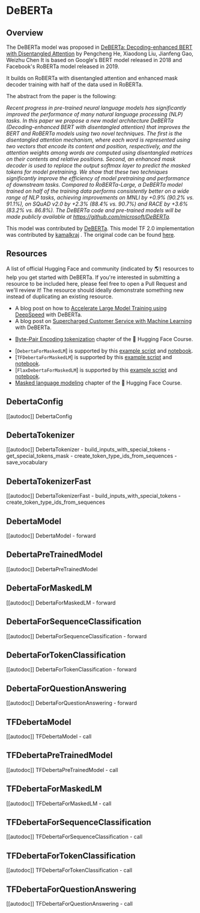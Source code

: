 <!--Copyright 2020 The HuggingFace Team. All rights reserved.

Licensed under the Apache License, Version 2.0 (the "License"); you may not use this file except in compliance with
the License. You may obtain a copy of the License at

http://www.apache.org/licenses/LICENSE-2.0

Unless required by applicable law or agreed to in writing, software distributed under the License is distributed on
an "AS IS" BASIS, WITHOUT WARRANTIES OR CONDITIONS OF ANY KIND, either express or implied. See the License for the
specific language governing permissions and limitations under the License.
-->

# DeBERTa

## Overview

The DeBERTa model was proposed in [DeBERTa: Decoding-enhanced BERT with Disentangled Attention](https://arxiv.org/abs/2006.03654) by Pengcheng He, Xiaodong Liu, Jianfeng Gao, Weizhu Chen It is based on Google's
BERT model released in 2018 and Facebook's RoBERTa model released in 2019.

It builds on RoBERTa with disentangled attention and enhanced mask decoder training with half of the data used in
RoBERTa.

The abstract from the paper is the following:

*Recent progress in pre-trained neural language models has significantly improved the performance of many natural
language processing (NLP) tasks. In this paper we propose a new model architecture DeBERTa (Decoding-enhanced BERT with
disentangled attention) that improves the BERT and RoBERTa models using two novel techniques. The first is the
disentangled attention mechanism, where each word is represented using two vectors that encode its content and
position, respectively, and the attention weights among words are computed using disentangled matrices on their
contents and relative positions. Second, an enhanced mask decoder is used to replace the output softmax layer to
predict the masked tokens for model pretraining. We show that these two techniques significantly improve the efficiency
of model pretraining and performance of downstream tasks. Compared to RoBERTa-Large, a DeBERTa model trained on half of
the training data performs consistently better on a wide range of NLP tasks, achieving improvements on MNLI by +0.9%
(90.2% vs. 91.1%), on SQuAD v2.0 by +2.3% (88.4% vs. 90.7%) and RACE by +3.6% (83.2% vs. 86.8%). The DeBERTa code and
pre-trained models will be made publicly available at https://github.com/microsoft/DeBERTa.*


This model was contributed by [DeBERTa](https://huggingface.co/DeBERTa). This model TF 2.0 implementation was
contributed by [kamalkraj](https://huggingface.co/kamalkraj) . The original code can be found [here](https://github.com/microsoft/DeBERTa).

## Resources

A list of official Hugging Face and community (indicated by 🌎) resources to help you get started with DeBERTa. If you're interested in submitting a resource to be included here, please feel free to open a Pull Request and we'll review it! The resource should ideally demonstrate something new instead of duplicating an existing resource.

<PipelineTag pipeline="text-classification"/>

- A blog post on how to [Accelerate Large Model Training using DeepSpeed](https://huggingface.co/blog/accelerate-deepspeed) with DeBERTa.
- A blog post on [Supercharged Customer Service with Machine Learning](https://huggingface.co/blog/supercharge-customer-service-with-machine-learning) with DeBERTa.

<PipelineTag pipeline="token-classification" />

- [Byte-Pair Encoding tokenization](https://huggingface.co/course/chapter6/5?fw=pt) chapter of the 🤗 Hugging Face Course.

<PipelineTag pipeline="fill-mask"/>

- [`DebertaForMaskedLM`] is supported by this [example script](https://github.com/huggingface/transformers/tree/main/examples/pytorch/language-modeling#robertabertdistilbert-and-masked-language-modeling) and [notebook](https://colab.research.google.com/github/huggingface/notebooks/blob/main/examples/language_modeling.ipynb).
- [`TFDebertaForMaskedLM`] is supported by this [example script](https://github.com/huggingface/transformers/tree/main/examples/tensorflow/language-modeling#run_mlmpy) and [notebook](https://colab.research.google.com/github/huggingface/notebooks/blob/main/examples/language_modeling-tf.ipynb).
- [`FlaxDebertaForMaskedLM`] is supported by this [example script](https://github.com/huggingface/transformers/tree/main/examples/flax/language-modeling#masked-language-modeling) and [notebook](https://colab.research.google.com/github/huggingface/notebooks/blob/main/examples/masked_language_modeling_flax.ipynb).
- [Masked language modeling](https://huggingface.co/course/chapter7/3?fw=pt) chapter of the 🤗 Hugging Face Course.


## DebertaConfig

[[autodoc]] DebertaConfig

## DebertaTokenizer

[[autodoc]] DebertaTokenizer
    - build_inputs_with_special_tokens
    - get_special_tokens_mask
    - create_token_type_ids_from_sequences
    - save_vocabulary

## DebertaTokenizerFast

[[autodoc]] DebertaTokenizerFast
    - build_inputs_with_special_tokens
    - create_token_type_ids_from_sequences

## DebertaModel

[[autodoc]] DebertaModel
    - forward

## DebertaPreTrainedModel

[[autodoc]] DebertaPreTrainedModel

## DebertaForMaskedLM

[[autodoc]] DebertaForMaskedLM
    - forward

## DebertaForSequenceClassification

[[autodoc]] DebertaForSequenceClassification
    - forward

## DebertaForTokenClassification

[[autodoc]] DebertaForTokenClassification
    - forward

## DebertaForQuestionAnswering

[[autodoc]] DebertaForQuestionAnswering
    - forward

## TFDebertaModel

[[autodoc]] TFDebertaModel
    - call

## TFDebertaPreTrainedModel

[[autodoc]] TFDebertaPreTrainedModel
    - call

## TFDebertaForMaskedLM

[[autodoc]] TFDebertaForMaskedLM
    - call

## TFDebertaForSequenceClassification

[[autodoc]] TFDebertaForSequenceClassification
    - call

## TFDebertaForTokenClassification

[[autodoc]] TFDebertaForTokenClassification
    - call

## TFDebertaForQuestionAnswering

[[autodoc]] TFDebertaForQuestionAnswering
    - call
